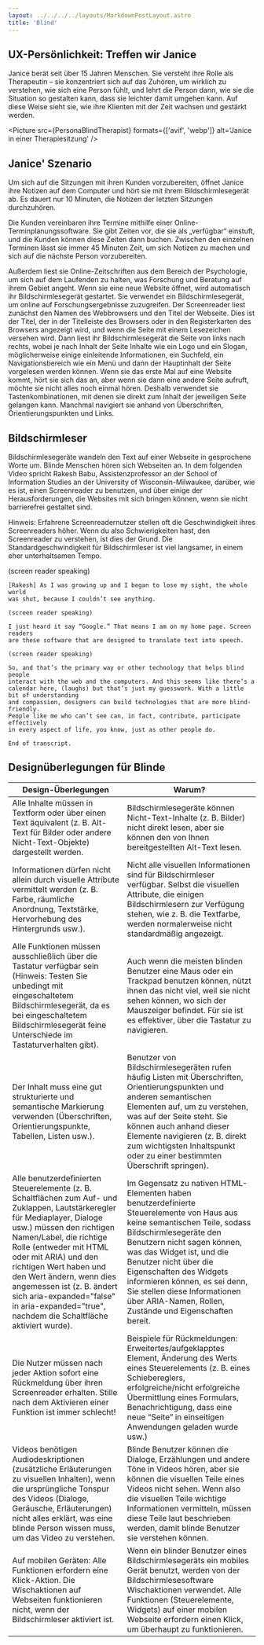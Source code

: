 ```yaml
---
layout: ../../../../layouts/MarkdownPostLayout.astro
title: 'Blind'
---
```




## UX-Persönlichkeit: Treffen wir Janice

Janice berät seit über 15 Jahren Menschen. Sie versteht ihre Rolle als Therapeutin – sie konzentriert
sich auf das Zuhören, um wirklich zu verstehen, wie sich eine Person fühlt, und lehrt die Person
dann, wie sie die Situation so gestalten kann, dass sie leichter damit umgehen kann. Auf diese Weise
sieht sie, wie ihre Klienten mit der Zeit wachsen und gestärkt werden.

<Picture
  src={PersonaBlindTherapist}
  formats={['avif', 'webp']}
  alt='Janice in einer Therapiesitzung'
/>

## Janice' Szenario

Um sich auf die Sitzungen mit ihren Kunden vorzubereiten, öffnet Janice ihre Notizen auf dem Computer
und hört sie mit ihrem Bildschirmlesegerät ab. Es dauert nur 10 Minuten, die Notizen der letzten
Sitzungen durchzuhören.

Die Kunden vereinbaren ihre Termine mithilfe einer Online-Terminplanungssoftware. Sie gibt Zeiten vor,
die sie als „verfügbar“ einstuft, und die Kunden können diese Zeiten dann buchen. Zwischen den einzelnen
Terminen lässt sie immer 45 Minuten Zeit, um sich Notizen zu machen und sich auf die nächste Person
vorzubereiten.

Außerdem liest sie Online-Zeitschriften aus dem Bereich der Psychologie, um sich auf dem Laufenden
zu halten, was Forschung und Beratung auf ihrem Gebiet angeht. Wenn sie eine neue Website öffnet,
wird automatisch ihr Bildschirmlesegerät gestartet. Sie verwendet ein Bildschirmlesegerät, um online
auf Forschungsergebnisse zuzugreifen. Der Screenreader liest zunächst den Namen des Webbrowsers und
den Titel der Webseite. Dies ist der Titel, der in der Titelleiste des Browsers oder in den Registerkarten
des Browsers angezeigt wird, und wenn die Seite mit einem Lesezeichen versehen wird. Dann liest ihr
Bildschirmlesegerät die Seite von links nach rechts, wobei je nach Inhalt der Seite Inhalte wie ein
Logo und ein Slogan, möglicherweise einige einleitende Informationen, ein Suchfeld, ein Navigationsbereich
wie ein Menü und dann der Hauptinhalt der Seite vorgelesen werden können. Wenn sie das erste Mal auf
eine Website kommt, hört sie sich das an, aber wenn sie dann eine andere Seite aufruft, möchte sie
nicht alles noch einmal hören. Deshalb verwendet sie Tastenkombinationen, mit denen sie direkt zum
Inhalt der jeweiligen Seite gelangen kann. Manchmal navigiert sie anhand von Überschriften,
Orientierungspunkten und Links.

## Bildschirmleser

Bildschirmlesegeräte wandeln den Text auf einer Webseite in gesprochene Worte um. Blinde Menschen hören
sich Webseiten an. In dem folgenden Video spricht Rakesh Babu, Assistenzprofessor an der School of
Information Studies an der University of Wisconsin-Milwaukee, darüber, wie es ist, einen Screenreader
zu benutzen, und über einige der Herausforderungen, die Websites mit sich bringen können, wenn sie nicht
barrierefrei gestaltet sind.

Hinweis: Erfahrene Screenreadernutzer stellen oft die Geschwindigkeit ihres Screenreaders höher. Wenn
du also Schwierigkeiten hast, den Screenreader zu verstehen, ist dies der Grund. Die Standardgeschwindigkeit
für Bildschirmleser ist viel langsamer, in einem eher unterhaltsamen Tempo.

<YouTube id='qL4shFJHOvc' />

<Accordion>
  <AccordionItem header="Video-Abschrift">
    (screen reader speaking)

    [Rakesh] As I was growing up and I began to lose my sight, the whole world
    was shut, because I couldn’t see anything.

    (screen reader speaking)

    I just heard it say “Google.” That means I am on my home page. Screen readers
    are these software that are designed to translate text into speech.

    (screen reader speaking)

    So, and that’s the primary way or other technology that helps blind people
    interact with the web and the computers. And this seems like there’s a
    calendar here, (laughs) but that’s just my guesswork. With a little bit of understanding
    and compassion, designers can build technologies that are more blind-friendly.
    People like me who can’t see can, in fact, contribute, participate effectively
    in every aspect of life, you know, just as other people do.

    End of transcript.

  </AccordionItem>
</Accordion>

## Designüberlegungen für Blinde

<table>
  <thead>
    <tr>
      <th>Design-Überlegungen</th>
      <th>Warum?</th>
    </tr>
  </thead>
  <tbody>
    <tr>
      <td data-label='Design-Überlegungen'>
        Alle Inhalte müssen in Textform oder über einen Text äquivalent (z. B. Alt-Text für Bilder
        oder andere Nicht-Text-Objekte) dargestellt werden.
      </td>
      <td data-label='Warum?'>
        Bildschirmlesegeräte können Nicht-Text-Inhalte (z. B. Bilder) nicht direkt lesen, aber sie
        können den von Ihnen bereitgestellten Alt-Text lesen.
      </td>
    </tr>
    <tr>
      <td data-label='Design-Überlegungen'>
        Informationen dürfen nicht allein durch visuelle Attribute vermittelt werden (z. B. Farbe,
        räumliche Anordnung, Textstärke, Hervorhebung des Hintergrunds usw.).
      </td>
      <td data-label='Warum?'>
        Nicht alle visuellen Informationen sind für Bildschirmleser verfügbar. Selbst die visuellen
        Attribute, die einigen Bildschirmlesern zur Verfügung stehen, wie z. B. die Textfarbe,
        werden normalerweise nicht standardmäßig angezeigt.
      </td>
    </tr>
    <tr>
      <td data-label='Design-Überlegungen'>
        Alle Funktionen müssen ausschließlich über die Tastatur verfügbar sein (Hinweis: Testen Sie
        unbedingt mit eingeschaltetem Bildschirmlesegerät, da es bei eingeschaltetem
        Bildschirmlesegerät feine Unterschiede im Tastaturverhalten gibt).
      </td>
      <td data-label='Warum?'>
        Auch wenn die meisten blinden Benutzer eine Maus oder ein Trackpad benutzen können, nützt
        ihnen das nicht viel, weil sie nicht sehen können, wo sich der Mauszeiger befindet. Für sie
        ist es effektiver, über die Tastatur zu navigieren.
      </td>
    </tr>
    <tr>
      <td data-label='Design-Überlegungen'>
        Der Inhalt muss eine gut strukturierte und semantische Markierung verwenden (Überschriften,
        Orientierungspunkte, Tabellen, Listen usw.).
      </td>
      <td data-label='Warum?'>
        Benutzer von Bildschirmlesegeräten rufen häufig Listen mit Überschriften,
        Orientierungspunkten und anderen semantischen Elementen auf, um zu verstehen, was auf der
        Seite steht. Sie können auch anhand dieser Elemente navigieren (z. B. direkt zum wichtigsten
        Inhaltspunkt oder zu einer bestimmten Überschrift springen).
      </td>
    </tr>
    <tr>
      <td data-label='Design-Überlegungen'>
        Alle benutzerdefinierten Steuerelemente (z. B. Schaltflächen zum Auf- und Zuklappen,
        Lautstärkeregler für Mediaplayer, Dialoge usw.) müssen den richtigen Namen/Label, die
        richtige Rolle (entweder mit HTML oder mit ARIA) und den richtigen Wert haben und den Wert
        ändern, wenn dies angemessen ist (z. B. ändert sich aria-expanded="false" in
        aria-expanded="true", nachdem die Schaltfläche aktiviert wurde).
      </td>
      <td data-label='Warum?'>
        Im Gegensatz zu nativen HTML-Elementen haben benutzerdefinierte Steuerelemente von Haus aus
        keine semantischen Teile, sodass Bildschirmlesegeräte den Benutzern nicht sagen können, was
        das Widget ist, und die Benutzer nicht über die Eigenschaften des Widgets informieren
        können, es sei denn, Sie stellen diese Informationen über ARIA-Namen, Rollen, Zustände und
        Eigenschaften bereit.
      </td>
    </tr>
    <tr>
      <td data-label='Design-Überlegungen'>
        Die Nutzer müssen nach jeder Aktion sofort eine Rückmeldung über ihren Screenreader
        erhalten. Stille nach dem Aktivieren einer Funktion ist immer schlecht!
      </td>
      <td data-label='Warum?'>
        Beispiele für Rückmeldungen: Erweitertes/aufgeklapptes Element, Änderung des Werts eines
        Steuerelements (z. B. eines Schiebereglers, erfolgreiche/nicht erfolgreiche Übermittlung
        eines Formulars, Benachrichtigung, dass eine neue “Seite” in einseitigen Anwendungen
        geladen wurde usw.)
      </td>
    </tr>
    <tr>
      <td data-label='Design-Überlegungen'>
        Videos benötigen Audiodeskriptionen (zusätzliche Erläuterungen zu visuellen Inhalten), wenn
        die ursprüngliche Tonspur des Videos (Dialoge, Geräusche, Erläuterungen) nicht alles
        erklärt, was eine blinde Person wissen muss, um das Video zu verstehen.
      </td>
      <td data-label='Warum?'>
        Blinde Benutzer können die Dialoge, Erzählungen und andere Töne in Videos hören, aber sie
        können die visuellen Teile eines Videos nicht sehen. Wenn also die visuellen Teile wichtige
        Informationen vermitteln, müssen diese Teile laut beschrieben werden, damit blinde Benutzer
        sie verstehen können.
      </td>
    </tr>
    <tr>
      <td data-label='Design-Überlegungen'>
        Auf mobilen Geräten: Alle Funktionen erfordern eine Klick-Aktion. Die Wischaktionen auf Webseiten
        funktionieren nicht, wenn der Bildschirmleser aktiviert ist.
      </td>
      <td data-label='Warum?'>
        Wenn ein blinder Benutzer eines Bildschirmlesegeräts ein mobiles Gerät benutzt, werden von
        der Bildschirmlesesoftware Wischaktionen verwendet. Alle Funktionen (Steuerelemente,
        Widgets) auf einer mobilen Webseite erfordern einen Klick, um überhaupt zu funktionieren.
      </td>
    </tr>

  </tbody>
</table>
